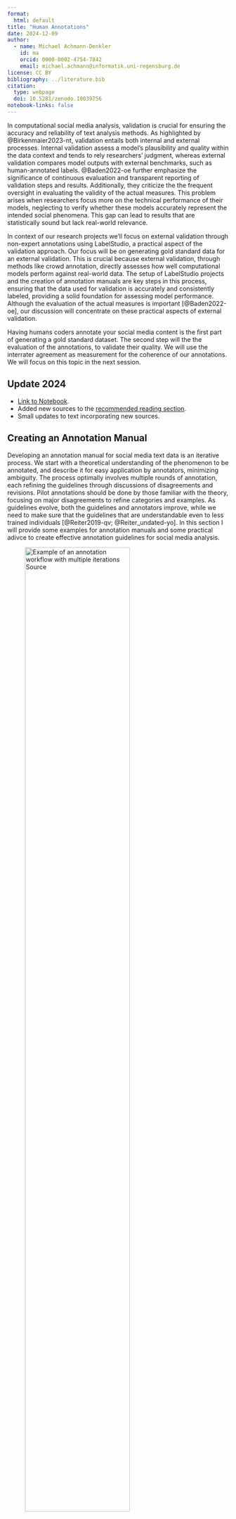 ```yaml
---
format: 
  html: default
title: "Human Annotations"    
date: 2024-12-09
author:
  - name: Michael Achmann-Denkler
    id: ma
    orcid: 0000-0002-4754-7842
    email: michael.achmann@informatik.uni-regensburg.de
license: CC BY
bibliography: ../literature.bib
citation:
  type: webpage
  doi: 10.5281/zenodo.10039756
notebook-links: false
---
```


In computational social media analysis, validation is crucial for ensuring the accuracy and reliability of text analysis methods. As highlighted by @Birkenmaier2023-nt, validation entails both internal and external processes. Internal validation assess a model's plausibility and quality within the data context and tends to rely researchers' judgment, whereas external validation compares model outputs with external benchmarks, such as human-annotated labels. @Baden2022-oe further emphasize the significance of continuous evaluation and transparent reporting of validation steps and results. Additionally, they criticize the the frequent oversight in evaluating the validity of the actual measures. This problem arises when researchers focus more on the technical performance of their models, neglecting to verify whether these models accurately represent the intended social phenomena. This gap can lead to results that are statistically sound but lack real-world relevance.

In context of our research projects we'll focus on external validation through non-expert annotations using LabelStudio, a practical aspect of the validation approach. Our focus will be on generating gold standard data for an external validation. This is crucial because external validation, through methods like crowd annotation, directly assesses how well computational models perform against real-world data. The setup of LabelStudio projects and the creation of annotation manuals are key steps in this process, ensuring that the data used for validation is accurately and consistently labeled, providing a solid foundation for assessing model performance. Although the evaluation of the actual measures is important [@Baden2022-oe], our discussion will concentrate on these practical aspects of external validation.

Having humans coders annotate your social media content is the first part of generating a gold standard dataset. The second step will the the evaluation of the annotations, to validate their quality. We will use the interrater agreement as measurement for the coherence of our annotations. We will focus on this topic in the next session.

::: {.callout-important}
## Update 2024
* [Link to Notebook](https://colab.research.google.com/github/michaelachmann/social-media-lab/blob/main/notebooks/2023_12_14_Create_LabelStudio_Text_Evaluation.ipynb).
* Added new sources to the [recommended reading section](#recommended-reading).
* Small updates to text incorporating new sources.
:::


## Creating an Annotation Manual
Developing an annotation manual for social media text data is an iterative process. We start with a theoretical understanding of the phenomenon to be annotated, and describe it for easy application by annotators, minimizing ambiguity. The process optimally involves multiple rounds of annotation, each refining the guidelines through discussions of disagreements and revisions. Pilot annotations should be done by those familiar with the theory, focusing on major disagreements to refine categories and examples. As guidelines evolve, both the guidelines and annotators improve, while we need to make sure that the guidelines that are understandable even to less trained individuals [@Reiter2019-qv; @Reiter_undated-yo]. In this section I will provide some examples for annotation manuals and some practical adivce to create effective annotation guidelines for social media analysis.

![Example of an annotation workflow with multiple iterations [Source](https://nilsreiter.de/blog/2017/howto-annotation)](/images/annotation-workflow.png){width=75%}

@Klie2024-kd describes a similar workflow in his dissertation, outlining an agile dataset creation process where each batch of annotated data undergoes evaluation. If the quality is adequate, the data is adjudicated; if not, measures such as revising annotations, training annotators, or refining annotation schemes or guidelines are implemented. This approach is comparable to text production workflows, although these often do not include an adjudication step [@Klie2024-kd].

![Example of an annotation workflow with multiple iterations. Source: [@Klie2024-kd].](/images/Klie-Annotation-Workflow.png){width=75%}


Practically speaking, get started by creating a document which can be shared online, e.g. on [Google Docs](https://docs.google.com/) or [CodiMD](https://md.digitalhumanities.io/). I suggest to structure you document as follows:

```
.
├── Introduction
│   ├── Outline the research project:
│   │   ├── What is your goal?
│   │   └── Why do you need the help of annotators?
│   ├── What can annotators expect?
│   └── How are they being reimbursed? 
├── Overview of all steps, e.g.
│   ├── How and where to register
│   └── When to act
├── Software Manual (LabelStudio HowTo)
│   ├── Annotation Interface
│   └── Keyboard Shortcuts
├── Introduction to Variables
│   ├── Definition for each variable / Values
│   └── Instructions for each variable / Values
└── Examples for each Variable
    ├── Positive Examples
    └── Negative Examples
```

Make use of tables, images and formatting to guide the attention of the readers to the right places. Put emphasize on the most important parts of the annotation manual to gain good quality annotations. I have created several annotation projects in the past. The quality of the manuals started evolving as well. Take a look at the examples for a better understanding of good formatting and how to present examples to your annotators:

* [Coding categories for images (German)](https://md.digitalhumanities.io/s/CW3TLUz5V)
* [Coding policy issues for text (German)](https://md.digitalhumanities.io/s/mMe--msnX)
* [Coding multiple content variables for text (German)](https://md.digitalhumanities.io/s/qemlDtXK0)

Based on my personal experience I would recommend to:

1. Focus on few variables per annotation project, due to two reasons: On the one hand it is easiert to read a short annotation manual for one or few variables and then keep annotating. We do not need to keep switching between tasks and thus to look up the definition of the one or the other variable again and again. On the other hand the software which we are going to use (LabelStudio) has a neat keyboard shortcut feature: This enables annotators to quickle select values by pressing buttons on their keyboard. The less options, the better shortcuts can be used (and remembered).
2. Generally speaking: Less is more. Keep the amount of variables low. Stick to one modality at a time. Keep the total amount of annotations per annotator at a manageable level (e.g. 2-3 hours of work) and ask the participants to take breaks when coding! 
3. Through my annotations B.A. Students reached consistently lower annotation quality than M.A. / M.Sc. students. 
4. To improve the quality I have experimented with Google Forms and generated a quiz. We can provide the correct solutions to questions, ask future annotators to take the quiz and they will receive some feedback on a test round of coding before starting the actual project. 
5. In another approach to improve the quality I asked to participants first code a small subsets and take a qualitative look at the results. I gave feedback and resolved conflicts before adding the annotators to my actual project.

:::{.column-page}
![A negative example: This annotation interface, based on @Hasler2021-gg, slows the annotation process down: Keyboard shortcuts cannot be used efficiently.](/images/labelstudio.png)
:::

## Setup an annotation project
We are going to use [Label Studio](https://labelstud.io/) as an annotation interface. While we do not need to use a specialized software, Label Studio makes the process of setting up annotation projects, inviting and organizing annotators, and the actual annotation a lot easier. A low resource alternative to specialized annotation software is Excel: Convert your text DataFrame to an Excel sheet, delete all but the text columns, add columns for your variables, and write a detailed annotation manual for your coders how to fill in your Excel sheet. These steps are easy to reproduce and quick to implement, yet the specialized software makes sure that annotator input follows your standard as you may define a detailed interface, it shuffles the order of annotations, and it offers keyboard shortcuts to speed up annotations. Additionally (when using the Enterprise version which is free for researchers), it tracks time spent on annotations and calculates first scores to estimate interrater reliability. [My Medium story "How to Accelerate your Annotation Process for Visual Social Media Analysis with Label Studio"](https://achmann.dev/how-to-accelerate-your-annotation-process-for-visual-social-media-analysis-with-label-studio-24c980a909f6) goes into more detail.

For our seminar, we are going to use a self-hosted version of Label Studio. The biggest draw back is the limitation of one annotation per document. We can, however, overcome this limitation by setting up the same project three times and calculating  interrater agreement measures ourselves (we are, of course, going to use standardized measures like Cohen's $\kappa$, see [Agreement & Evaluation](/evaluation/agreement.qmd)).

::: {.callout-important}
The paragraphs below showcase the setup of a text annotation project. [Please follow this link for the specialized instructions when working with images](label-studio-images.qmd)!
:::

### Setup a Label Studio project
The [Label Studio Text Evaluation Notebook](https://github.com/michaelachmann/social-media-lab/blob/main/notebooks/2023_12_14_Create_LabelStudio_Text_Evaluation.ipynb) guides you step by step through the automated creation of a labelstudio project:

{{< embed ../notebooks/2023_12_14_Create_LabelStudio_Text_Evaluation.ipynb echo=true >}}

### Designing an Interface
While the above notebook contains some logic to algorithmically generate a simple annotation interface, I recommend to customize your interface using the [Interface XML Tags](https://labelstud.io/tags) and CSS. In order to change the interface, open your project and click on *Settings*. 

![The *Settings* button in the top-right corner of annotation projects.](/images/ls-settings.png){width="50%"}

Next, select the *Labeling Interface* section and switch to code view. Here we can modify the interface using the custom Label Studio XML in a manner similar to HTML pages. 

![The *Labeling Interface* in the project settings](/images/ls-interface-settings.png)

When workig with Text the next tag is essential:

```XML
<Text name="Text" value="$Text"/>
```

Here we define a `Text` tag with the name `Text`, prefilled with the content of the `Text` column of the previously uploaded DataFrame, through the `$Text` placeholder. If you wanted to e.g. fill the tag with the `identifier` column set `value="$identifier"`. 

Here is an example of a clear and simple coding interface that I used in a past project:

![An example of a labeling interface for political communication.](/images/ls-interface.png){width=75%}

::: {.callout-note}
Note the *Unsure* option: It is good practice to offer annotators a fallback option in case of uncertainty. These uncertainties can, at a later stage, be resolved, e.g. through an expert review.
:::


And the XML / CSS code for the interface:

```xml
<View>
   <Style> .caption { background: white; padding: 10px; border-radius: 5px; font-size:medium; max-width:728px; margin:auto;}</Style>
  <Style> .interface {padding: 20px; margin: auto;}</Style>
  <View className="caption">
   <Text name="Text" value="$Text"/>
  </View>
  <View style="display:flex; box-shadow: 2px 2px 5px #999; padding: 5px; border-radius: 5px; max-width:680px; margin: auto; margin-top: 2em;">
    <View className="interface">
<Header value="Positioning" /><Choices name="Positioning" choice="single" toName="Text"><Choice value="True" /><Choice value="False" selected="true" /><Choice value="Unsure" /></Choices>
    </View>
    <View className="interface">
      <Header value="Call to Action" /><Choices name="Call to Action" showInline="false" choice="single" toName="Text"><Choice value="True" /><Choice value="False" selected="true"  /><Choice value="Unsure" /></Choices>
    </View>
    <View className="interface">
      <Header value="Documenation" /><Choices name="Documentation" showInline="false" choice="single" toName="Text"><Choice value="True" /><Choice value="False" selected="true"  /><Choice value="Unsure" /></Choices>
    </View>
    <View className="interface">
      <Header value="Unleserlich" /><Choices name="OCR" showInline="false" choice="single" toName="Text"><Choice value="True" /><Choice value="False" selected="true"  /><Choice value="Unsure" selected="false" style="visibility:hidden;"/></Choices>
    </View>
  </View>
    </View>
```

::: {.callout-tip}
Give it a try to design an interface [with the help of ChatGPT](https://chat.openai.com/share/9a7ef2e4-5a5d-423d-a458-31ef830b5bbc)! Beware, the linked chat generated a mediocre solution: Some `style` tags are not being applied, yet the interface is fully functional and looks better than the standard interface. Generating an optimal interface takes time, both in conversation with ChatGPT, and from scratch.
:::

Overall, the provided notebook and examples offer various options to export your social media data to label studio and to create a custom interface for your annotation project. It is, as outlined in the [creating an annotation manual](#creating-an-annotation-manual), important to test the annotation manual **and** the annotation interface through multiple iterations. Make use of your project teams here!


## Collect Annotations

The annotation manual is written, the data has been added to a label studio project, the manual and interface have both been tested and improved through several iterations: Now you are ready to invite annotators to your project! In context of our research seminar we aim at non-expert annotators. We may make use of our "Versuchspersonenstunden" (*participant hours*) system, thus we may hire students as annotators. For each hour of participation, their receive one participant hours. An ideal annotation project in this context should not exceed two hours! The [uni website](https://www.uni-regensburg.de/sprache-literatur-kultur/medieninformatik/studium/versuchspersonenstunden/index.html) offers all information on participant hours. Additionally, members from each group are welcome to participate in the other's annotation projects, allowing for mutual exchange of participation.

## Conclusion
@Baden2022-oe and @Birkenmaier2023-nt provide sound arguments for the need of validation when working with methods of computational text analysis. This chapter outlined the first practical steps towards an external validation of computational classifications: Creating an annotation manual, and setting up an annotation project. In the next session, we will take a look at the actual evaluation of computational classifications: First we are going to evaluate the quality of our human annotations through interrater agreement measurements. In an intermediary step we will derive ground truth data through majority decisions (following a common practiceto improve the quality of the final dataset [@Davani2022-nu]), before calculating the evaluation metrics (accuracy, refall, F1-scores) for our model comparing the gold standard dataset with the computational annotations. 

## Recommended Reading

::: {.callout-note}
During the Winter 2025/26 semester, I am focusing on expanding my research on data annotation and quality management. As the semester progresses, I will update this page with insights and references from the literature listed below.
:::

* *Analyzing dataset annotation quality management in the wild.* [@Klie2024-xg]
* *Quality aspects of annotated data: A research synthesis.* [@Beck2023-eb]
* *Improving labeling through social science insights: Results and research agenda.* [@Beck2022-ng]
* *A methodology towards effective and efficient manual document annotation: Addressing annotator discrepancy and annotation quality.* [@Zhang2010-kf]
* *Measurement validity: A shared standard for qualitative and quantitative research.* [@Adcock2001-ui]
* Dissertation *Improving natural language dataset annotation quality and efficiency* [@Klie2024-kd]
* [Studies in Communication and Media: Special Issue on Content Analysis](https://www.nomos-elibrary.de/10.5771/2192-4007-2023-4/scm-studies-in-communication-and-media-jahrgang-12-2023-heft-4?page=1)